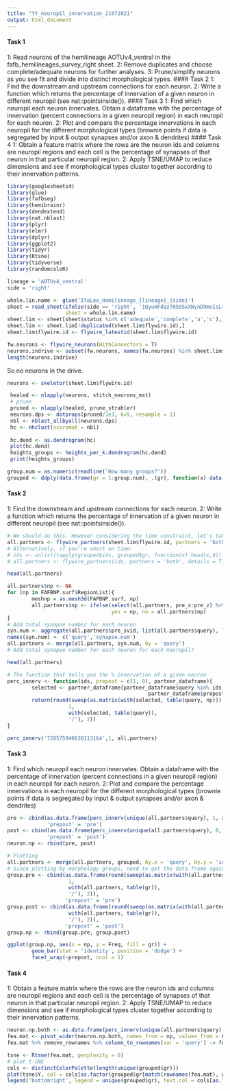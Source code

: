 ```yaml
---
title: "YY_neuropil_innervation_21072021"
output: html_document
---
```


#### Task 1
1: Read neurons of the hemilineage AOTUv4_ventral in the fafb_hemilineages_survey_right sheet.
2: Remove duplicates and choose complete/adequate neurons for further analyses.
3: Prune/simplify neurons as you see fit and divide into distinct morphological types.
#### Task 2
1: Find the downstream and upstream connections for each neuron.
2: Write a function which returns the percentage of innervation of a given neuron in different neuropil (see nat::pointsinside()).
#### Task 3
1: Find which neuropil each neuron innervates. Obtain a dataframe with the percentage of innervation (percent connections in a given neuropil region) in each neuropil for each neuron.
2: Plot and compare the percentage innervations in each neuropil for the different morphological types (brownie points if data is segregated by input & output synapses and/or axon & dendrites)
#### Task 4
1: Obtain a feature matrix where the rows are the neuron ids and columns are neuropil regions and each cell is the percentage of synapses of that neuron in that particular neuropil region.
2: Apply TSNE/UMAP to reduce dimensions and see if morphological types cluster together according to their innervation patterns.


```r
library(googlesheets4)
library(glue)
library(fafbseg)
library(hemibrainr)
library(dendextend)
library(nat.nblast)
library(plyr)
library(elmr)
library(dplyr)
library(ggplot2)
library(tidyr)
library(Rtsne)
library(tidyverse)
library(randomcoloR)
```

```r
lineage = 'AOTUv4_ventral'
side = 'right'

whole.lin.name <- glue('ItoLee_Hemilineage_{lineage}_{side}')
sheet = read_sheet(ifelse(side == 'right', '1QyuHFdqz705OSxXNynD9moIsLvZGjjBjylx5sGZP2Yg', '1J3LxBlG42I2_xVHUERottgytdybBCyQjxDlIzFAjqgc'),
                   sheet = whole.lin.name)
sheet.lim <- sheet[sheet$status %in% c('adequate','complete','a','c'),]
sheet.lim <- sheet.lim[!duplicated(sheet.lim$flywire.id),]
sheet.lim$flywire.id <- flywire_latestid(sheet.lim$flywire.id)

fw.neurons <- flywire_neurons(WithConnectors = T)
neurons.indrive <- subset(fw.neurons, names(fw.neurons) %in% sheet.lim$flywire.id)
length(neurons.indrive)
```


So no neurons in the drive. 
```r
neurons <- skeletor(sheet.lim$flywire.id)
```

```r
 healed <- nlapply(neurons, stitch_neurons_mst)
 # prune 
 pruned <- nlapply(healed, prune_strahler) 
 neurons.dps <- dotprops(pruned/1e3, k=5, resample = 1)
 nbl <- nblast_allbyall(neurons.dps)
 hc <- nhclust(scoremat = nbl) 
 
 hc.dend <- as.dendrogram(hc)
 plot(hc.dend)
 heights_groups <- heights_per_k.dendrogram(hc.dend)
 print(heights_groups)
```

```r
group.num = as.numeric(readline('How many groups?'))
grouped <- ddply(data.frame(gr = 1:group.num), .(gr), function(x) data.frame(ids = subset(hc, k = group.num, groups = x), gr = x))
```
#### Task 2 
1: Find the downstream and upstream connections for each neuron.
2: Write a function which returns the percentage of innervation of a given neuron in different neuropil (see nat::pointsinside()).
```r
# We should do this. However considering the time constraint, let's take 4 neurons from each group 
all.partners <- flywire_partners(sheet.lim$flywire.id, partners = 'both', details = T, method = 'spine')
# Alternatively, if you're short on time: 
# ids <- unlist(tapply(grouped$ids, grouped$gr, function(x) head(x,4)))
# all.partners <- flywire_partners(ids, partners = 'both', details = T, method = 'spine')

head(all.partners)
```

```r
all.partners$np <- NA
for (np in FAFBNP.surf$RegionList){
        meshnp = as.mesh3d(FAFBNP.surf, np)
        all.partners$np <- ifelse(select(all.partners, pre_x:pre_z) %>% pointsinside(surf = meshnp), 
                                  yes = np, no = all.partners$np)
}
# Add total synapse number for each neuron 
syn.num <- aggregate(all.partners$pre_svid, list(all.partners$query), length)
names(syn.num) <- c('query','synapse.num')
all.partners <- merge(all.partners, syn.num, by = 'query')
# Add total synapse number for each neuron for each neuropil? 

head(all.partners)
```

```r
# The function that tells you the % innervation of a given neuron 
perc_innerv <- function(ids, prepost = c(1, 0), partner_dataframe){
        selected <- partner_dataframe[partner_dataframe$query %in% ids & 
                                              partner_dataframe$prepost %in% prepost,]
        return(round(sweep(as.matrix(with(selected, table(query, np))), 
                    1, 
                    with(selected, table(query)), 
                    '/'), 2))
}
```

```r
perc_innerv('720575940630113164',1, all.partners)
```

#### Task 3
1: Find which neuropil each neuron innervates. Obtain a dataframe with the percentage of innervation (percent connections in a given neuropil region) in each neuropil for each neuron.
2: Plot and compare the percentage innervations in each neuropil for the different morphological types (brownie points if data is segregated by input & output synapses and/or axon & dendrites)


```r
pre <- cbind(as.data.frame(perc_innerv(unique(all.partners$query), 1, all.partners)), 
             'prepost' = 'pre')
post <- cbind(as.data.frame(perc_innerv(unique(all.partners$query), 0, all.partners)), 
             'prepost' = 'post')
neuron.np <- rbind(pre, post)

# Plotting 
all.partners <- merge(all.partners, grouped, by.x = 'query', by.y = 'ids')
# Since plotting by morphology groups, need to get the data frame again 
group.pre <- cbind(as.data.frame(round(sweep(as.matrix(with(all.partners[all.partners$prepost == 1,], table(gr, np))), 
                    1, 
                    with(all.partners, table(gr)), 
                    '/'), 2)), 
                   'prepost' = 'pre')
group.post <- cbind(as.data.frame(round(sweep(as.matrix(with(all.partners[all.partners$prepost == 0,], table(gr, np))), 1, 
                    with(all.partners, table(gr)), 
                    '/'), 2)), 
                   'prepost' = 'post')
group.np <- rbind(group.pre, group.post)

ggplot(group.np, aes(x = np, y = Freq, fill = gr)) + 
        geom_bar(stat = 'identity', position = 'dodge') + 
        facet_wrap(~prepost, ncol = 1)
```

#### Task 4
1: Obtain a feature matrix where the rows are the neuron ids and columns are neuropil regions and each cell is the percentage of synapses of that neuron in that particular neuropil region.
2: Apply TSNE/UMAP to reduce dimensions and see if morphological types cluster together according to their innervation patterns.
```r
neuron.np.both <- as.data.frame(perc_innerv(unique(all.partners$query), c(1,0), all.partners))
fea.mat <- pivot_wider(neuron.np.both, names_from = np, values_from = Freq)
fea.mat %>% remove_rownames %>% column_to_rownames(var = 'query') -> fea.mat

tsne <- Rtsne(fea.mat, perplexity = 6)
# plot t-SNE 
cols <- distinctColorPalette(length(unique(grouped$gr)))
plot(tsne$Y, col = cols[as.factor(grouped$gr[match(rownames(fea.mat), grouped$ids)])])
legend('bottomright', legend = unique(grouped$gr), text.col = cols[as.factor(unique(grouped$gr))])
```





